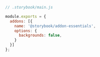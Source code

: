```js
// .storybook/main.js

module.exports = {
  addons: [{
    name: '@storybook/addon-essentials',
    options: {
      backgrounds: false,
    }
  }]
};
```